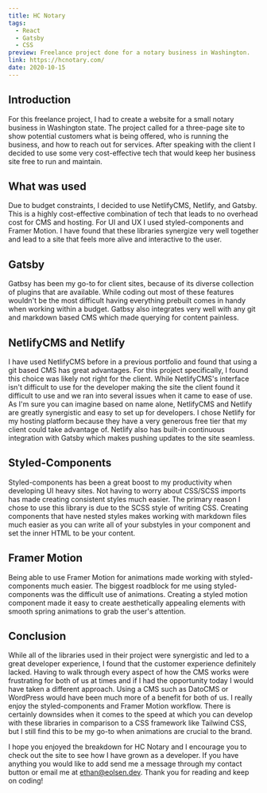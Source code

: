```yaml
---
title: HC Notary
tags:
  - React
  - Gatsby
  - CSS
preview: Freelance project done for a notary business in Washington.
link: https://hcnotary.com/
date: 2020-10-15
---
```


## Introduction

For this freelance project, I had to create a website for a small notary business in Washington state. The project called for a three-page site to show potential customers what is being offered, who is running the business, and how to reach out for services. After speaking with the client I decided to use some very cost-effective tech that would keep her business site free to run and maintain.

## What was used

Due to budget constraints, I decided to use NetlifyCMS, Netlify, and Gatsby. This is a highly cost-effective combination of tech that leads to no overhead cost for CMS and hosting. For UI and UX I used styled-components and Framer Motion. I have found that these libraries synergize very well together and lead to a site that feels more alive and interactive to the user.

## Gatsby

Gatbsy has been my go-to for client sites, because of its diverse collection of plugins that are available. While coding out most of these features wouldn't be the most difficult having everything prebuilt comes in handy when working within a budget. Gatbsy also integrates very well with any git and markdown based CMS which made querying for content painless.

## NetlifyCMS and Netlify

I have used NetlifyCMS before in a previous portfolio and found that using a git based CMS has great advantages. For this project specifically, I found this choice was likely not right for the client. While NetlifyCMS's interface isn't difficult to use for the developer making the site the client found it difficult to use and we ran into several issues when it came to ease of use. As I'm sure you can imagine based on name alone, NetlifyCMS and Netlify are greatly synergistic and easy to set up for developers. I chose Netlify for my hosting platform because they have a very generous free tier that my client could take advantage of. Netlify also has built-in continuous integration with Gatsby which makes pushing updates to the site seamless.

## Styled-Components

Styled-components has been a great boost to my productivity when developing UI heavy sites. Not having to worry about CSS/SCSS imports has made creating consistent styles much easier. The primary reason I chose to use this library is due to the SCSS style of writing CSS. Creating components that have nested styles makes working with markdown files much easier as you can write all of your substyles in your component and set the inner HTML to be your content.

## Framer Motion

Being able to use Framer Motion for animations made working with styled-components much easier. The biggest roadblock for me using styled-components was the difficult use of animations. Creating a styled motion component made it easy to create aesthetically appealing elements with smooth spring animations to grab the user's attention.

## Conclusion

While all of the libraries used in their project were synergistic and led to a great developer experience, I found that the customer experience definitely lacked. Having to walk through every aspect of how the CMS works were frustrating for both of us at times and if I had the opportunity today I would have taken a different approach. Using a CMS such as DatoCMS or WordPress would have been much more of a benefit for both of us. I really enjoy the styled-components and Framer Motion workflow. There is certainly downsides when it comes to the speed at which you can develop with these libraries in comparison to a CSS framework like Tailwind CSS, but I still find this to be my go-to when animations are crucial to the brand.

I hope you enjoyed the breakdown for HC Notary and I encourage you to check out the site to see how I have grown as a developer. If you have anything you would like to add send me a message through my contact button or email me at ethan@eolsen.dev. Thank you for reading and keep on coding!
